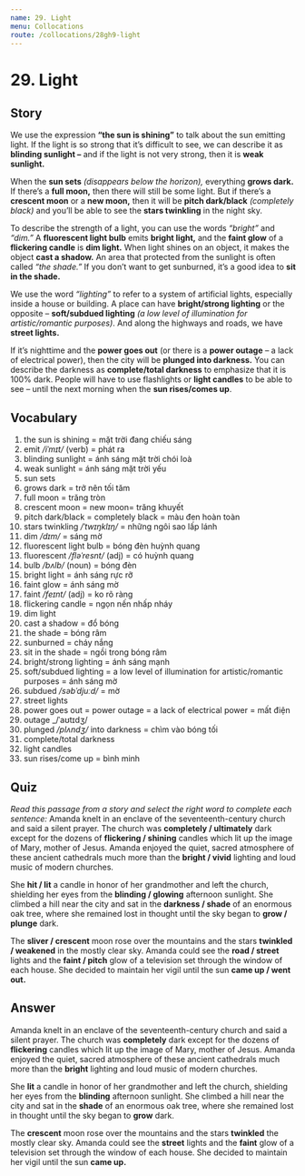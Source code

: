 ```yaml
---
name: 29. Light
menu: Collocations
route: /collocations/28gh9-light
---
```


# 29. Light

## Story

We use the expression **“the sun is shining”** to talk about the sun emitting light. If the light is so strong that it’s difficult to see, we can describe it as **blinding sunlight –** and if the light is not very strong, then it is **weak sunlight.**

When the **sun sets** _(disappears below the horizon),_ everything **grows dark.** If there’s a **full moon,** then there will still be some light. But if there’s a **crescent moon** or a **new moon,** then it will be **pitch dark/black** _(completely black)_ and you’ll be able to see the **stars twinkling** in the night sky.

To describe the strength of a light, you can use the words _“bright”_ and _“dim.”_ A **fluorescent light bulb** emits **bright light,** and the **faint glow** of a **flickering candle** is **dim light.** When light shines on an object, it makes the object **cast a shadow.** An area that protected from the sunlight is often called _“the shade.”_ If you don’t want to get sunburned, it’s a good idea to **sit in the shade.**

We use the word _“lighting”_ to refer to a system of artificial lights, especially inside a house or building. A place can have **bright/strong lighting** or the opposite – **soft/subdued lighting** _(a low level of illumination for artistic/romantic purposes)_. And along the highways and roads, we have **street lights.**

If it’s nighttime and the **power goes out** (or there is a **power outage** – a lack of electrical power), then the city will be **plunged into darkness.** You can describe the darkness as **complete/total darkness** to emphasize that it is 100% dark. People will have to use flashlights or **light candles** to be able to see – until the next morning when the **sun rises/comes up**.

## Vocabulary

1. the sun is shining = mặt trời đang chiếu sáng
2. emit _/iˈmɪt/_ (verb) = phát ra
3. blinding sunlight = ánh sáng mặt trời chói loà
4. weak sunlight = ánh sáng mặt trời yếu
5. sun sets
6. grows dark = trở nên tối tăm
7. full moon = trăng tròn
8. crescent moon = new moon= trăng khuyết
9. pitch dark/black = completely black = màu đen hoàn toàn
10. stars twinkling _/ˈtwɪŋklɪŋ/_ = những ngôi sao lấp lánh
11. dim _/dɪm/_ = sáng mờ
12. fluorescent light bulb = bóng đèn huỳnh quang
13. fluorescent _/fləˈresnt/_ (adj) = có huỳnh quang
14. bulb _/bʌlb/_ (noun) = bóng đèn
15. bright light = ánh sáng rực rỡ
16. faint glow = ánh sáng mờ
17. faint _/feɪnt/_ (adj) = ko rõ ràng
18. flickering candle = ngọn nến nhấp nháy
19. dim light
20. cast a shadow = đổ bóng
21. the shade = bóng râm
22. sunburned = cháy nắng
23. sit in the shade = ngồi trong bóng râm
24. bright/strong lighting = ánh sáng mạnh
25. soft/subdued lighting = a low level of illumination for artistic/romantic purposes = ánh sáng mờ
26. subdued _/səbˈdjuːd/_ = mờ
27. street lights
28. power goes out = power outage = a lack of electrical power = mất điện
29. outage _/ˈaʊtɪdʒ/
30. plunged _/plʌndʒ/_ into darkness = chìm vào bóng tối
31. complete/total darkness
32. light candles
33. sun rises/come up = bình minh

## Quiz

_Read this passage from a story and select the right word to complete each sentence:_
Amanda knelt in an enclave of the seventeenth-century church and said a silent prayer. The church was **completely / ultimately** dark except for the dozens of **flickering / shining** candles which lit up the image of Mary, mother of Jesus. Amanda enjoyed the quiet, sacred atmosphere of these ancient cathedrals much more than the **bright / vivid** lighting and loud music of modern churches.

She **hit / lit** a candle in honor of her grandmother and left the church, shielding her eyes from the **blinding / glowing** afternoon sunlight. She climbed a hill near the city and sat in the **darkness / shade** of an enormous oak tree, where she remained lost in thought until the sky began to **grow / plunge** dark.

The **sliver / crescent** moon rose over the mountains and the stars **twinkled / weakened** in the mostly clear sky. Amanda could see the **road / street** lights and the **faint / pitch** glow of a television set through the window of each house. She decided to maintain her vigil until the sun **came up / went out.**

## Answer

Amanda knelt in an enclave of the seventeenth-century church and said a silent prayer. The church was **completely** dark except for the dozens of **flickering** candles which lit up the image of Mary, mother of Jesus. Amanda enjoyed the quiet, sacred atmosphere of these ancient cathedrals much more than the **bright** lighting and loud music of modern churches.

She **lit** a candle in honor of her grandmother and left the church, shielding her eyes from the **blinding** afternoon sunlight. She climbed a hill near the city and sat in the **shade** of an enormous oak tree, where she remained lost in thought until the sky began to **grow** dark.

The **crescent** moon rose over the mountains and the stars **twinkled** the mostly clear sky. Amanda could see the **street** lights and the **faint** glow of a television set through the window of each house. She decided to maintain her vigil until the sun **came up.**

